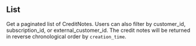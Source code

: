 ## List

Get a paginated list of CreditNotes. Users can also filter by
customer_id, subscription_id, or external_customer_id. The credit notes will be returned
in reverse chronological order by `creation_time`.

